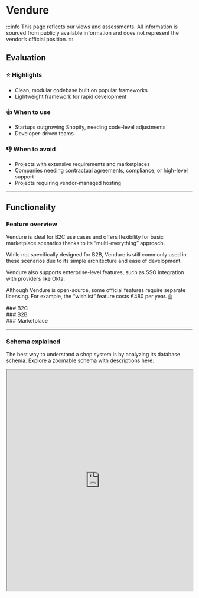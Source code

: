 
# Vendure

:::info
This page reflects our views and assessments. All information is sourced from publicly available information and does not represent the vendor’s official position.
:::

<ShopSystemsTable name="Vendure" cols="OS license,Code, Repository, Stars"/>

## Evaluation
<div className="container">
    <div className="row">
        <div className="col col--4">
            <div className="col-demo">
                <h3>⭐ Highlights</h3>
                <ul>
                    <li>Clean, modular codebase built on popular frameworks</li>
                    <li>Lightweight framework for rapid development</li>
                </ul>
            </div>
        </div>
        <div className="col col--4">
            <div className="col-demo">
                <h3>👍 When to use</h3>
                <ul>
                    <li>Startups outgrowing Shopify, needing code-level adjustments</li>
                    <li>Developer-driven teams</li>
                </ul>
            </div>
        </div>
        <div className="col col--4">
            <div className="col-demo">
                <h3>👎 When to avoid</h3>
                <ul>
                    <li>Projects with extensive requirements and marketplaces</li>
                    <li>Companies needing contractual agreements, compliance, or high-level support</li>
                    <li>Projects requiring vendor-managed hosting</li>
                </ul>
            </div>
        </div>
    </div>
</div>

---

## Functionality

### Feature overview

Vendure is ideal for B2C use cases and offers flexibility for basic marketplace scenarios thanks to its “multi-everything” approach.

While not specifically designed for B2B, Vendure is still commonly used in these scenarios due to its simple architecture and ease of development.

Vendure also supports enterprise-level features, such as SSO integration with providers like Okta.

Although Vendure is open-source, some official features require separate licensing. For example, the “wishlist” feature costs €480 per year.
[🌐](https://vendure.io/hub/vendure-wishlist-plugin)

<div className="container">
    <div className="row">
        <div className="col col--4">
            <div className="col-demo">
                ### B2C
                <FeatureTable name="Vendure"
                              cols="Basic B2C Features,Search & Filtering,Gift Cards,CMS,OMS,PIM,Call Center,Multi-Warehouse,Multi-Store,Multi-Locale,Multi-Currency,Configurable Products"/>
            </div>
        </div>
        <div className="col col--4">
            <div className="col-demo">
                ### B2B
                <FeatureTable name="Vendure"
                              cols="Volume Prices,Quotation & Offer Management,Packaging Units,Measurement Units,Approval Workflows,Shopping Lists,Business Units & Organizations,Roles & Permissions,Products-per-Customer,Price-per-Customer"/>
            </div>
        </div>
        <div className="col col--4">
            <div className="col-demo">
                ### Marketplace
                <FeatureTable name="Vendure" cols="Multi-Merchant, Merchant Portal"/>
            </div>
        </div>
    </div>

</div>

---

### Schema explained

The best way to understand a shop system is by analyzing its database schema. Explore a zoomable schema with descriptions here:

<iframe
    src="https://link.excalidraw.com/readonly/9Xa1kkh8Ht36W3rhP4y9"
    width="100%"
    height="600"
    style={{border: '1px solid #ccc', marginTop: '20px'}}
    title="Vendure Schema"
/>

[Fullscreen](https://link.excalidraw.com/readonly/9Xa1kkh8Ht36W3rhP4y9)



---

## Development approach

### Technology Stack

<div className="container">
    <div className="row">
        <div className="col col--6">
            <div className="col-demo">
                Vendure is fully built with TypeScript and utilizes the following technologies:

                - [**NestJS**](https://nestjs.com/) as the underlying Node.js framework
                - **TypeORM** for interacting with any database
                - **Angular** for rendering the Admin UI
                - **GraphQL** for API communication
            </div>
        </div>
        <div className="col col--6">
            <div className="col-demo">
                <img src="/img/vendure-logos.png" alt="Technology Stack" style={{width: '70%', maxWidth: '800px'}}/>
            </div>
        </div>
    </div>
</div>

---

### Starter kits (demo shops)

<div className="container">
    <div className="row">
        <div className="col col--6">
            <div className="col-demo">
                Projects can choose to build their storefront on any technology or use one of the existing templates
                (starters) using different frameworks.

                - Based on Remix ([demo](https://remix-storefront.vendure.io/) |
                [code](https://github.com/vendure-ecommerce/storefront-remix-starter))
                - Based on Qwik ([demo](https://qwik-storefront.vendure.io/) |
                [code](https://github.com/vendure-ecommerce/storefront-qwik-starter))
                - Based on Angular ([demo](https://angular-storefront.vendure.io/) |
                [code](https://github.com/vendure-ecommerce/storefront-angular-starter))
            </div>
        </div>
        <div className="col col--6">
            <div className="col-demo">
                <img src="/img/vendure-template.png" alt="Vendure Starter Kits" style={{width: '100%'}}/>
            </div>
        </div>
    </div>
</div>

---

### Architecture

<div className="container">
    <div className="row">
        <div className="col col--6">
            <div className="col-demo">
                <p>Vendure is a server-side application ("server") that provides two API endpoints: one for the
                    storefront and one for the Admin UI.</p>
                <p>As a headless platform, Vendure leaves storefront development to the developers, who can
                    either build it from scratch or use one of the available templates (see demo shops
                    above).</p>
                <p>💡 The GraphQL API has a public playground:
                    [https://readonlydemo.vendure.io/shop-api](https://readonlydemo.vendure.io/shop-api)</p>
            </div>
        </div>
        <div className="col col--6">
            <div className="col-demo">
                <img src="/img/vendure-architecture.png" alt="Vendure Architecture"
                     style={{width: '100%'}}/>
            </div>
        </div>
    </div>
</div>

---

### Admin UI

<div className="container">
    <div className="row">
        <div className="col col--6">
            <div className="col-demo">
                <p>Vendure comes with an Admin UI built on Angular, which can be customized at the code
                    level.</p>
                <p>You can try it out without local installation here:
                    [https://demo.vendure.io/](https://demo.vendure.io/)</p>
            </div>
        </div>
        <div className="col col--6">
            <div className="col-demo">
                <img src="/img/vendure-admin.png" alt="Vendure Admin UI" style={{width: '100%'}}/>
            </div>
        </div>
    </div>
</div>

---

### Hosting options

Vendure does not currently offer managed hosting, but provides deployment instructions for platforms like
Render, Google Cloud Run, and others.
[🌐](https://docs.vendure.io/guides/deployment/deploy-to-digital-ocean-app-platform/)

---

### Case Studies

All information is based on public sources and manually curated. Projects that are completely hidden from
the public are excluded. Contact us to contribute [contact@roq.tech](mailto:contact@roq.tech)

<CaseStudyTable system="Vendure" cols="Company,Shop URL,Industry,Type"/>